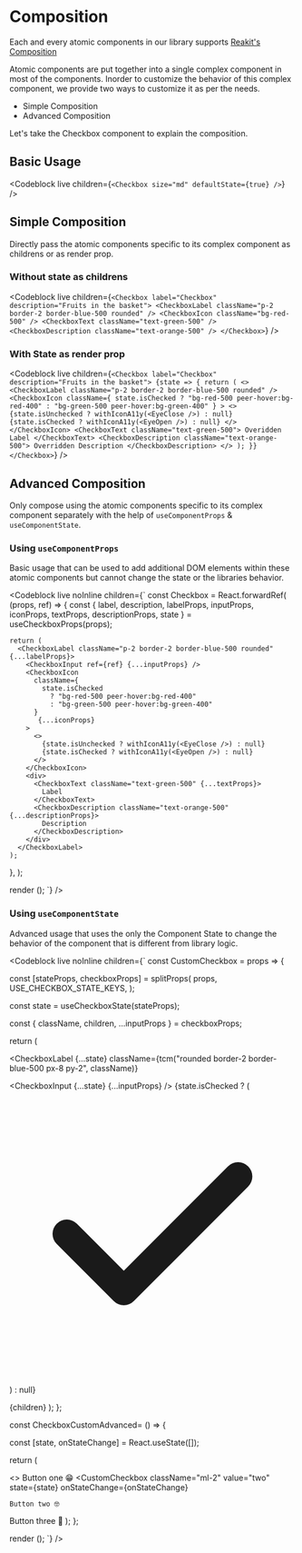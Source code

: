 
# Composition

Each and every atomic components in our library supports
[Reakit's Composition ](https://reakit.io/docs/composition/)

Atomic components are put together into a single complex component in most of
the components. Inorder to customize the behavior of this complex component, we
provide two ways to customize it as per the needs.

- Simple Composition
- Advanced Composition

Let's take the Checkbox component to explain the composition.

## Basic Usage

<Codeblock live children={`<Checkbox size="md" defaultState={true} />`} />

## Simple Composition

Directly pass the atomic components specific to its complex component as
childrens or as render prop.

### Without state as childrens

<Codeblock
  live
  children={`
<Checkbox label="Checkbox" description="Fruits in the basket">
  <CheckboxLabel className="p-2 border-2 border-blue-500 rounded" />
  <CheckboxIcon className="bg-red-500" />
  <CheckboxText className="text-green-500" />
  <CheckboxDescription className="text-orange-500" />
</Checkbox>
`}
/>

### With State as render prop

<Codeblock
  live
  children={`
<Checkbox label="Checkbox" description="Fruits in the basket">
  {state => {
    return (
      <>
        <CheckboxLabel className="p-2 border-2 border-blue-500 rounded" />
        <CheckboxIcon
          className={
            state.isChecked
              ? "bg-red-500 peer-hover:bg-red-400"
              : "bg-green-500 peer-hover:bg-green-400"
          }
        >
          <>
            {state.isUnchecked ? withIconA11y(<EyeClose />) : null}
            {state.isChecked ? withIconA11y(<EyeOpen />) : null}
          </>
        </CheckboxIcon>
        <CheckboxText className="text-green-500">
          Overidden Label
        </CheckboxText>
        <CheckboxDescription className="text-orange-500">
          Overridden Description
        </CheckboxDescription>
      </>
    );
  }}
</Checkbox>
`}
/>

## Advanced Composition

Only compose using the atomic components specific to its complex component
separately with the help of `useComponentProps` & `useComponentState`.

### Using `useComponentProps`

Basic usage that can be used to add additional DOM elements within these atomic
components but cannot change the state or the libraries behavior.

<Codeblock
  live
  noInline
  children={`
const Checkbox = React.forwardRef(
  (props, ref) => {
    const {
      label,
      description,
      labelProps,
      inputProps,
      iconProps,
      textProps,
      descriptionProps,
      state
    } = useCheckboxProps(props);

    return (
      <CheckboxLabel className="p-2 border-2 border-blue-500 rounded" {...labelProps}>
        <CheckboxInput ref={ref} {...inputProps} />
        <CheckboxIcon
          className={
            state.isChecked
              ? "bg-red-500 peer-hover:bg-red-400"
              : "bg-green-500 peer-hover:bg-green-400"
          }
           {...iconProps}
        >
          <>
            {state.isUnchecked ? withIconA11y(<EyeClose />) : null}
            {state.isChecked ? withIconA11y(<EyeOpen />) : null}
          </>
        </CheckboxIcon>
        <div>
          <CheckboxText className="text-green-500" {...textProps}>
            Label
          </CheckboxText>
          <CheckboxDescription className="text-orange-500" {...descriptionProps}>
            Description
          </CheckboxDescription>
        </div>
      </CheckboxLabel>
    );

}, );

render (<Checkbox />); `} />

### Using `useComponentState`

Advanced usage that uses the only the Component State to change the behavior of
the component that is different from library logic.

<Codeblock
  live
  noInline
  children={`
const CustomCheckbox = props => {

const [stateProps, checkboxProps] = splitProps( props, USE_CHECKBOX_STATE_KEYS,
);

const state = useCheckboxState(stateProps);

const { className, children, ...inputProps } = checkboxProps;

return (

<CheckboxLabel
  {...state}
  className={tcm("rounded border-2 border-blue-500 px-8 py-2", className)}
>
  <CheckboxInput {...state} {...inputProps} />
  {state.isChecked ? (
    <CheckboxIcon className="absolute inset-y-0 left-0 flex items-center pl-1.5 text-blue-500">
      <svg
        className="h-5 w-5"
        xmlns="http://www.w3.org/2000/svg"
        viewBox="0 0 20 20"
        fill="currentColor"
        aria-hidden="true"
        role="img"
        focusable={false}
      >
        <path
          fillRule="evenodd"
          d="M16.707 5.293a1 1 0 010 1.414l-8 8a1 1 0 01-1.414 0l-4-4a1 1 0 011.414-1.414L8 12.586l7.293-7.293a1 1 0 011.414 0z"
          clipRule="evenodd"
        />
      </svg>
    </CheckboxIcon>

) : null}

  <span className="select-none">{children}</span>
</CheckboxLabel> ); };

const CheckboxCustomAdvanced= () => {

const [state, onStateChange] = React.useState([]);

return (

<>
  <CustomCheckbox value="one" state={state} onStateChange={onStateChange}>
    Button one 😁
  </CustomCheckbox>
  <CustomCheckbox
    className="ml-2"
    value="two"
    state={state}
    onStateChange={onStateChange}
  >
    Button two 🤓
  </CustomCheckbox>
  <CustomCheckbox
    className="ml-2"
    value="three"
    state={state}
    onStateChange={onStateChange}
  >
    Button three 👻
  </CustomCheckbox>
</>
); };

render (<CheckboxCustomAdvanced />); `} />
